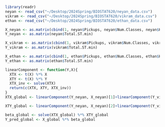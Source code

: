 ```r
library(readr)
neyan <- read_csv("~/Desktop/2024Spring/BIOSTAT620/neyan_data.csv")
vikram <- read_csv("~/Desktop/2024Spring/BIOSTAT620/vikram_data.csv")
ethan <- read_csv("~/Desktop/2024Spring/BIOSTAT620/ethan_data.csv")

X_neyan <- as.matrix(cbind(1, neyan$Pickups, neyan$Num.Classes, neyan$Hrs.Classes))
Y_neyan <- as.matrix(neyan$Total.ST.min)

X_vikram <- as.matrix(cbind(1, vikram$Pickups, vikram$Num.Classes, vikram$Hrs.Classes))
Y_vikram <- as.matrix(vikram$Total.ST.min)

X_ethan <- as.matrix(cbind(1, ethan$Pickups, ethan$Num.Classes, ethan$Hrs.Classes))
Y_ethan <- as.matrix(ethan$Total.ST.min)

linearComponent <- function(Y,X){
  XTX <- t(X) %*% X
  XTY <- t(X) %*% Y
  XTX_inv <- solve(XTX)
  return(c(XTX, XTY, XTX_inv))
}
XTX_global <- linearComponent(Y_neyan, X_neyan)[1]+linearComponent(Y_vikram, X_vikram)[1]+linearComponent(Y_ethan, X_ethan)[1]

XTY_global <- linearComponent(Y_neyan, X_neyan)[2]+linearComponent(Y_vikram, X_vikram)[2]+linearComponent(Y_ethan, X_ethan)[2]

beta_global <- solve(XTX_global) %*% XTY_global
Y_pred_global <- X_global %*% beta_global

```

